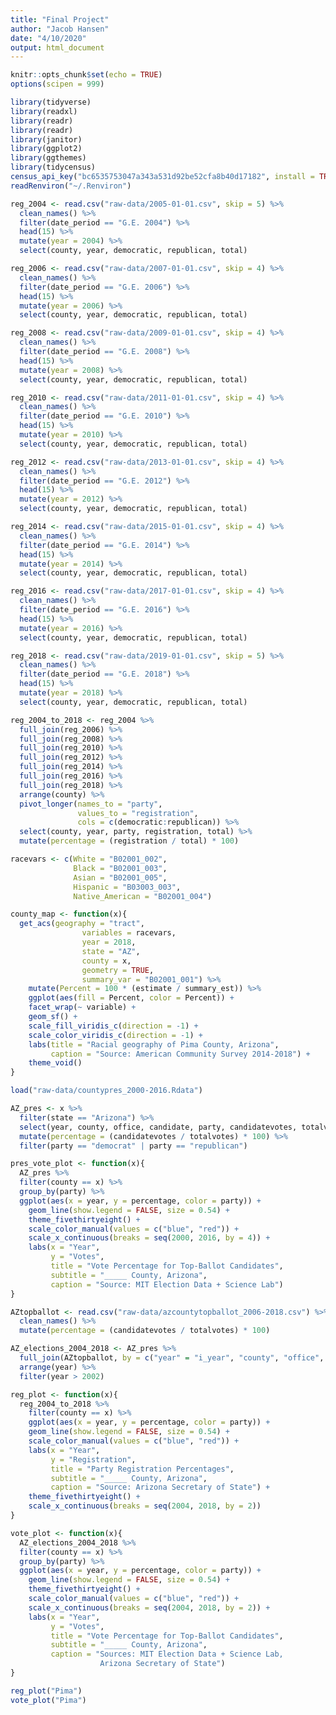 ```yaml
---
title: "Final Project"
author: "Jacob Hansen"
date: "4/10/2020"
output: html_document
---
```


```r
knitr::opts_chunk$set(echo = TRUE)
options(scipen = 999)

library(tidyverse)
library(readxl)
library(readr)
library(readr)
library(janitor)
library(ggplot2)
library(ggthemes)
library(tidycensus)
census_api_key("bc6535753047a343a531d92be52cfa8b40d17182", install = TRUE, overwrite = TRUE)
readRenviron("~/.Renviron")
```

```r
reg_2004 <- read.csv("raw-data/2005-01-01.csv", skip = 5) %>% 
  clean_names() %>% 
  filter(date_period == "G.E. 2004") %>% 
  head(15) %>% 
  mutate(year = 2004) %>% 
  select(county, year, democratic, republican, total)

reg_2006 <- read.csv("raw-data/2007-01-01.csv", skip = 4) %>% 
  clean_names() %>% 
  filter(date_period == "G.E. 2006") %>% 
  head(15) %>% 
  mutate(year = 2006) %>% 
  select(county, year, democratic, republican, total)

reg_2008 <- read.csv("raw-data/2009-01-01.csv", skip = 4) %>% 
  clean_names() %>% 
  filter(date_period == "G.E. 2008") %>% 
  head(15) %>% 
  mutate(year = 2008) %>% 
  select(county, year, democratic, republican, total)

reg_2010 <- read.csv("raw-data/2011-01-01.csv", skip = 4) %>% 
  clean_names() %>% 
  filter(date_period == "G.E. 2010") %>% 
  head(15) %>% 
  mutate(year = 2010) %>% 
  select(county, year, democratic, republican, total)

reg_2012 <- read.csv("raw-data/2013-01-01.csv", skip = 4) %>% 
  clean_names() %>% 
  filter(date_period == "G.E. 2012") %>% 
  head(15) %>% 
  mutate(year = 2012) %>% 
  select(county, year, democratic, republican, total)

reg_2014 <- read.csv("raw-data/2015-01-01.csv", skip = 4) %>% 
  clean_names() %>% 
  filter(date_period == "G.E. 2014") %>% 
  head(15) %>% 
  mutate(year = 2014) %>% 
  select(county, year, democratic, republican, total)

reg_2016 <- read.csv("raw-data/2017-01-01.csv", skip = 4) %>% 
  clean_names() %>% 
  filter(date_period == "G.E. 2016") %>% 
  head(15) %>% 
  mutate(year = 2016) %>% 
  select(county, year, democratic, republican, total)

reg_2018 <- read.csv("raw-data/2019-01-01.csv", skip = 5) %>% 
  clean_names() %>% 
  filter(date_period == "G.E. 2018") %>% 
  head(15) %>% 
  mutate(year = 2018) %>% 
  select(county, year, democratic, republican, total)

reg_2004_to_2018 <- reg_2004 %>% 
  full_join(reg_2006) %>% 
  full_join(reg_2008) %>% 
  full_join(reg_2010) %>% 
  full_join(reg_2012) %>%
  full_join(reg_2014) %>%
  full_join(reg_2016) %>%
  full_join(reg_2018) %>%
  arrange(county) %>% 
  pivot_longer(names_to = "party",
               values_to = "registration",
               cols = c(democratic:republican)) %>% 
  select(county, year, party, registration, total) %>% 
  mutate(percentage = (registration / total) * 100)
```

```r

racevars <- c(White = "B02001_002", 
              Black = "B02001_003", 
              Asian = "B02001_005",
              Hispanic = "B03003_003",
              Native_American = "B02001_004")

county_map <- function(x){
  get_acs(geography = "tract",
                variables = racevars, 
                year = 2018,
                state = "AZ",
                county = x,
                geometry = TRUE,
                summary_var = "B02001_001") %>% 
    mutate(Percent = 100 * (estimate / summary_est)) %>%
    ggplot(aes(fill = Percent, color = Percent)) +
    facet_wrap(~ variable) +
    geom_sf() +
    scale_fill_viridis_c(direction = -1) +
    scale_color_viridis_c(direction = -1) +
    labs(title = "Racial geography of Pima County, Arizona",
         caption = "Source: American Community Survey 2014-2018") +
    theme_void()
}
```

```r
load("raw-data/countypres_2000-2016.Rdata")

AZ_pres <- x %>% 
  filter(state == "Arizona") %>% 
  select(year, county, office, candidate, party, candidatevotes, totalvotes) %>% 
  mutate(percentage = (candidatevotes / totalvotes) * 100) %>% 
  filter(party == "democrat" | party == "republican")

pres_vote_plot <- function(x){
  AZ_pres %>% 
  filter(county == x) %>% 
  group_by(party) %>% 
  ggplot(aes(x = year, y = percentage, color = party)) +
    geom_line(show.legend = FALSE, size = 0.54) +
    theme_fivethirtyeight() +
    scale_color_manual(values = c("blue", "red")) +
    scale_x_continuous(breaks = seq(2000, 2016, by = 4)) +
    labs(x = "Year",
         y = "Votes",
         title = "Vote Percentage for Top-Ballot Candidates",
         subtitle = "_____ County, Arizona",
         caption = "Source: MIT Election Data + Science Lab")
}

AZtopballot <- read.csv("raw-data/azcountytopballot_2006-2018.csv") %>% 
  clean_names() %>% 
  mutate(percentage = (candidatevotes / totalvotes) * 100)

AZ_elections_2004_2018 <- AZ_pres %>% 
  full_join(AZtopballot, by = c("year" = "i_year", "county", "office", "candidate", "party", "candidatevotes", "totalvotes", "percentage")) %>% 
  arrange(year) %>% 
  filter(year > 2002)
```

```r
reg_plot <- function(x){
  reg_2004_to_2018 %>% 
    filter(county == x) %>% 
    ggplot(aes(x = year, y = percentage, color = party)) +
    geom_line(show.legend = FALSE, size = 0.54) +
    scale_color_manual(values = c("blue", "red")) +
    labs(x = "Year",
         y = "Registration",
         title = "Party Registration Percentages",
         subtitle = "_____ County, Arizona",
         caption = "Source: Arizona Secretary of State") +
    theme_fivethirtyeight() +
    scale_x_continuous(breaks = seq(2004, 2018, by = 2))
}

vote_plot <- function(x){
  AZ_elections_2004_2018 %>% 
  filter(county == x) %>% 
  group_by(party) %>% 
  ggplot(aes(x = year, y = percentage, color = party)) +
    geom_line(show.legend = FALSE, size = 0.54) +
    theme_fivethirtyeight() +
    scale_color_manual(values = c("blue", "red")) +
    scale_x_continuous(breaks = seq(2004, 2018, by = 2)) +
    labs(x = "Year",
         y = "Votes",
         title = "Vote Percentage for Top-Ballot Candidates",
         subtitle = "_____ County, Arizona",
         caption = "Sources: MIT Election Data + Science Lab,
                    Arizona Secretary of State")
}
```

```r
reg_plot("Pima")
vote_plot("Pima")
```














